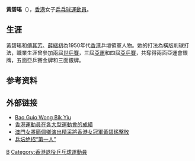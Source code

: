 {{noteTA|G1=Table Tennis}}
{{Infobox 乒乓球|
| playername= 黃碧瑤
| image=
| imagesize=
| caption =
| fullname = 
| education = 
| nationality = {{CHN-HKG}}
| playingstyle =
| birth_date  = 
| birth_place =  
| death_date  =
| death_place =
| height =
| weight =
| medaltemplates=
{{MedalSport | 女子[[乒乓球|乒乓球]]}}
{{MedalCountry | {{HKG-1910}} }}
{{MedalCompetition| [[亞洲運動會|亞洲運動會]]}}
{{MedalSilver|[[1958年亞洲運動會|1958年 東京]]| 女子雙打}}
{{MedalSilver|[[1962年亞洲運動會|1962年 雅加達]]| 女子團體}}
{{MedalCompetition| [[亞洲乒乓球錦標賽|亞洲乒乓球錦標賽]]}}
{{MedalGold| 1952年 新加坡 | 女子團體}}
{{MedalSilver| 1952年 新加坡 | 混合雙打}}
{{MedalSilver| 1952年 新加坡 | 女子單打}}
{{MedalSilver| 1952年 新加坡 | 女子雙打}}
{{MedalGold| 1954年 新加坡 | 女子單打}}
{{MedalGold| 1954年 新加坡 | 女子雙打}}
{{MedalGold| 1954年 新加坡 | 女子團體}}
{{MedalGold| 1957年 馬尼拉 | 混合雙打}}
|}}

'''黃碧瑤'''（{{lang-en|'''Bao Guio Wong Bik Yiu'''}}），[[香港|香港]]女子[[乒乓球|乒乓球]][[運動員|運動員]]。

== 生涯 ==
黃碧瑤和[[傅其芳|傅其芳]]、[[薛緒初|薛緒初]]為1950年代[[香港|香港]]乒壇領軍人物。她的打法為橫版削球打法，職業生涯曾參加兩屆[[世乒賽|世乒賽]]，三屆[[亞運|亞運]]和四屆[[亞乒賽|亞乒賽]]，共奪得兩面亞運會銀牌，五面亞乒賽金牌和三面銀牌。

== 参考资料 ==
{{reflist}}

== 外部链接 ==
* [https://web.archive.org/web/20160303211254/http://www.ittf.com/ittf_stats/All_events3.asp?ID=520 Bao Guio Wong Bik Yiu]
* [http://activemaths.ephhk.com/study/s3/s3_05c.html?iframe=true&width=100%25&height=100%25 香港運動員在各大型運動會的成績]{{Dead link|date=2020年1月 |bot=InternetArchiveBot |fix-attempted=yes }}
* [http://www.kansfamily.org/news/1956_04.htm 澳門女將簡佩卿演出精采將香港女冠軍黃碧瑤擊敗]
* [http://hunan.voc.com.cn/gb/content/2006-04/27/content_4037067.htm 乒坛绝招“第一人”]{{dead link|date=2018年5月 |bot=InternetArchiveBot |fix-attempted=yes }}

{{亞洲乒乓球錦標賽女子單打冠軍}}
{{亚洲乒乓球锦标赛女子双打冠军}}
{{亚洲乒乓球锦标赛混合双打冠军}}
{{亚洲乒乓球锦标赛女子团体冠军}}
{{香港乒乓球}}

{{Authority control}}
{{DEFAULTSORT:Wong}}
[[Category:黃姓|B]]
[[Category:香港退役乒乓球運動員|Category:香港退役乒乓球運動員]]